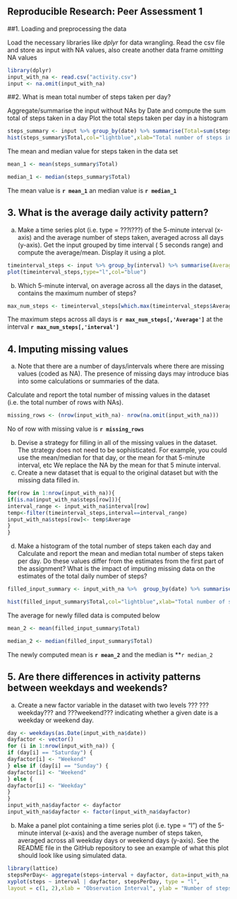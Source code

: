 
 Reproducible Research: Peer Assessment 1
-----------------------------------------

##1. Loading and preprocessing the data

Load the necessary libraries like *dplyr* for data wrangling.
Read the csv file and store as input with NA values, also create another data frame *omitting* NA values


``` r
library(dplyr)
input_with_na <- read.csv("activity.csv")	
input <- na.omit(input_with_na)

```

##2. What is mean total number of steps taken per day?

Aggregate/summarise the input without NAs by Date and compute the sum total of steps taken in a day
Plot the total steps taken per day in a histogram

```r
steps_summary <- input %>% group_by(date) %>% summarise(Total=sum(steps))
hist(steps_summary$Total,col="lightblue",xlab="Total number of steps in a day",main="Histogram of steps taken in a day")


```

The mean and median value for steps taken in the data set
```r
mean_1 <- mean(steps_summary$Total)

median_1 <- median(steps_summary$Total)

```
The mean value is **`r mean_1`** an median value is **`r median_1`**

## 3. What is the average daily activity pattern?

a. Make a time series plot (i.e. type = ???l???) of the 5-minute interval (x-axis) and the average number of steps taken, averaged across all days (y-axis).
Get the input grouped by time interval ( 5 seconds range) and compute the average/mean.
Display it using a plot.
``` r

timeinterval_steps <- input %>% group_by(interval) %>% summarise(Average=mean(steps))
plot(timeinterval_steps,type="l",col="blue")

```


b. Which 5-minute interval, on average across all the days in the dataset, contains the maximum number of steps?

```r

max_num_steps <- timeinterval_steps[which.max(timeinterval_steps$Average),]

```
The maximum steps across all days is **`r max_num_steps[,'Average']`** at the interval **`r max_num_steps[,'interval']`**

## 4. Imputing missing values
a. Note that there are a number of days/intervals where there are missing values (coded as NA). The presence of missing days may introduce bias into some calculations or summaries of the data.

Calculate and report the total number of missing values in the dataset (i.e. the total number of rows with NAs).

```r
missing_rows <- (nrow(input_with_na)- nrow(na.omit(input_with_na)))

```

No of row with missing value is  **`r missing_rows`**

b. Devise a strategy for filling in all of the missing values in the dataset. The strategy does not need to be sophisticated. For example, you could use the mean/median for that day, or the mean for that 5-minute interval, etc
We replace the NA by the mean for that 5 minute interval.
c. Create a new dataset that is equal to the original dataset but with the missing data filled in.

```r
for(row in 1:nrow(input_with_na)){
if(is.na(input_with_na$steps[row])){
interval_range <- input_with_na$interval[row]
temp<-filter(timeinterval_steps,interval==interval_range)
input_with_na$steps[row]<- temp$Average
}
}
```
d. Make a histogram of the total number of steps taken each day and Calculate and report the mean and median total number of steps taken per day. Do these values differ from the estimates from the first part of the assignment? What is the impact of imputing missing data on the estimates of the total daily number of steps?

```r
filled_input_summary <- input_with_na %>%  group_by(date) %>% summarise(Total=sum(steps))

hist(filled_input_summary$Total,col="lightblue",xlab="Total number of steps in a day",main="Histogram of steps taken in a day")
```

The average for newly filled data is computed below 

``` r
mean_2 <- mean(filled_input_summary$Total)

median_2 <- median(filled_input_summary$Total)
```
The newly computed mean is **`r mean_2`** and the median is **`r median_2`

## 5. Are there differences in activity patterns between weekdays and weekends?
a. Create a new factor variable in the dataset with two levels ??? ???weekday??? and ???weekend??? indicating whether a given date is a weekday or weekend day.

``` r
day <- weekdays(as.Date(input_with_na$date))
dayfactor <- vector()
for (i in 1:nrow(input_with_na)) {
if (day[i] == "Saturday") {
dayfactor[i] <- "Weekend"
} else if (day[i] == "Sunday") {
dayfactor[i] <- "Weekend"
} else {
dayfactor[i] <- "Weekday"
}
}
input_with_na$dayfactor <- dayfactor
input_with_na$dayfactor <- factor(input_with_na$dayfactor)
```



b. Make a panel plot containing a time series plot (i.e. type = "l") of the 5-minute interval (x-axis) and the average number of steps taken, averaged across all weekday days or weekend days (y-axis). See the README file in the GitHub repository to see an example of what this plot should look like using simulated data.

``` r
library(lattice)
stepsPerDay<- aggregate(steps~interval + dayfactor, data=input_with_na, mean)
xyplot(steps ~ interval | dayfactor, stepsPerDay, type = "l", 
layout = c(1, 2),xlab = "Observation Interval", ylab = "Number of steps")

```

